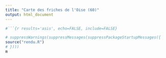 ---
title: "Carte des friches de l'Oise (60)"
output: html_document
---

```{r echo=FALSE, cache=FALSE, warning=FALSE, comment=FALSE, message=FALSE}
#```{r results='asis', echo=FALSE, include=FALSE}

# suppressWarnings(suppressMessages(suppressPackageStartupMessages({
source("rendu.R")
# })))
m
```